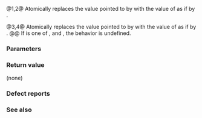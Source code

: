 {{cpp/title|atomic_store|atomic_store_explicit}}
{{cpp/thread/navbar}}
{{dcl begin}}
{{dcl header|atomic}}
{{dcl|num=1|since=c++11|
template&lt; class T &gt;
void atomic_store( std::atomic&lt;T&gt;* obj,
                   typename std::atomic&lt;T&gt;::value_type desired ) noexcept;
}}
{{dcl|num=2|since=c++11|
template&lt; class T &gt;
void atomic_store( volatile std::atomic&lt;T&gt;* obj,
                   typename std::atomic&lt;T&gt;::value_type desired ) noexcept;
}}
{{dcl|num=3|since=c++11|
template&lt; class T &gt;
void atomic_store_explicit( std::atomic&lt;T&gt;* obj,
                            typename std::atomic&lt;T&gt;::value_type desired, 
                            std::memory_order order) noexcept;
}}
{{dcl|num=4|since=c++11|
template&lt; class T &gt;
void atomic_store_explicit( volatile std::atomic&lt;T&gt;* obj,
                            typename std::atomic&lt;T&gt;::value_type desired, 
                            std::memory_order order) noexcept;
}}
{{dcl end}}

@1,2@ Atomically replaces the value pointed to by {{c|obj}} with the value of {{c|desired}} as if by {{c|obj-&gt;store(desired)}}.

@3,4@ Atomically replaces the value pointed to by {{c|obj}} with the value of {{c|desired}} as if by {{c|obj-&gt;store(desired, order)}}.
@@ If {{c|order}} is one of {{c|std::memory_order_consume}}, {{c|std::memory_order_acquire}} and {{c|std::memory_order_acq_rel}}, the behavior is undefined.

===Parameters===
{{par begin}}
{{par|obj|pointer to the atomic object to modify}}
{{par|desired|the value to store in the atomic object}}
{{par|order|the memory synchronization ordering}}
{{par end}} 

===Return value===
(none)

===Defect reports===
{{dr list begin}}
{{dr list item|std=C++11|paper=P0558R1|before=exact type match was required because&lt;br&gt;{{tt|T}} was deduced from multiple arguments|after={{tt|T}} is only deduced&lt;br&gt;from {{c|obj}}}}
{{dr list end}}

===See also===
{{dsc begin}}
{{dsc inc|cpp/atomic/atomic/dsc store|mem=std::atomic&lt;T&gt;}}
{{dsc inc|cpp/atomic/dsc atomic_load}}
{{dsc inc|cpp/atomic/dsc memory_order}}
{{dsc break}}
{{dsc tfun|cpp/memory/shared_ptr/atomic|notes={{mark life|deprecated=c++20|removed=c++26|br=yes}}|title=std::atomic_store{{dsc small|(std::shared_ptr)}}
&lt;br&gt;std::atomic_store_explicit{{dsc small|(std::shared_ptr)}}|specializes atomic operations for {{lc|std::shared_ptr}}}}
{{dsc see c|c/atomic/atomic_store|atomic_store|atomic_store_explicit}}
{{dsc end}}

{{langlinks|de|es|fr|it|ja|pt|ru|zh}}
